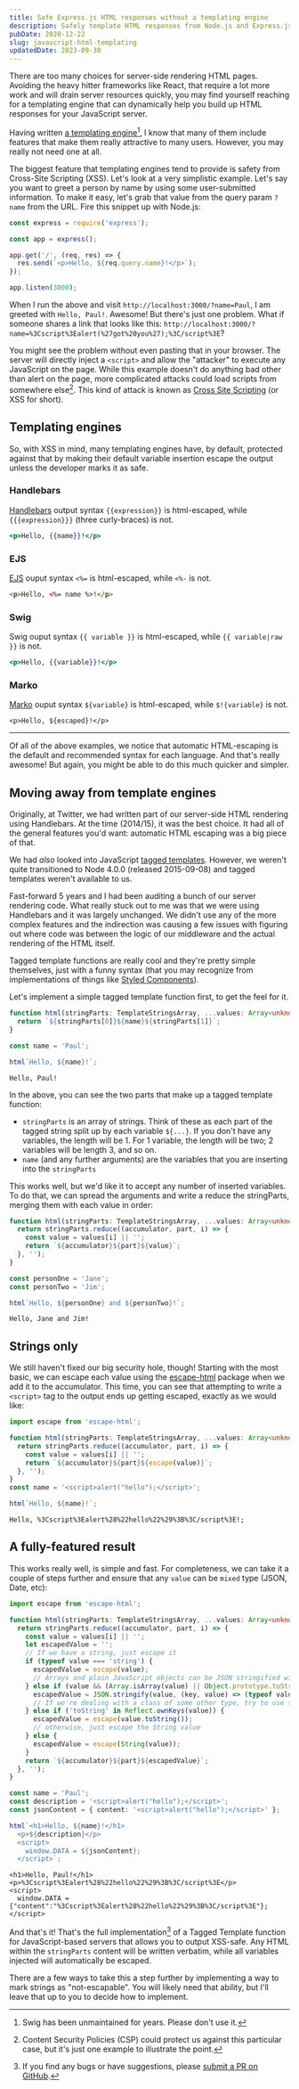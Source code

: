 ```yaml
---
title: Safe Express.js HTML responses without a templating engine
description: Safely template HTML responses from Node.js and Express.js servers using JavaScript's built-in templating functions, not giant libraries.
pubDate: 2020-12-22
slug: javascript-html-templating
updatedDate: 2023-09-30
---
```



There are too many choices for server-side rendering HTML pages. Avoiding the heavy hitter frameworks like React, that require a lot more work and will drain server resources quickly, you may find yourself reaching for a templating engine that can dynamically help you build up HTML responses for your JavaScript server.

Having written [a templating engine](https://github.com/paularmstrong/swig)[^swig], I know that many of them include features that make them really attractive to many users. However, you may really not need one at all.

[^swig]: Swig has been unmaintained for years. Please don't use it.

The biggest feature that templating engines tend to provide is safety from Cross-Site Scripting (XSS). Let's look at a very simplistic example. Let's say you want to greet a person by name by using some user-submitted information. To make it easy, let's grab that value from the query param `?name` from the URL. Fire this snippet up with Node.js:

```ts title="app/server.ts"
const express = require('express');

const app = express();

app.get('/', (req, res) => {
  res.send(`<p>Hello, ${req.query.name}!</p>`);
});

app.listen(3000);
```

When I run the above and visit `http://localhost:3000/?name=Paul`, I am greeted with `Hello, Paul!`. Awesome! But there's just one problem. What if someone shares a link that looks like this: `http://localhost:3000/?name=%3Cscript%3Ealert(%27got%20you%27);%3C/script%3E`?

You might see the problem without even pasting that in your browser. The server will directly inject a `<script>` and allow the "attacker" to execute any JavaScript on the page. While this example doesn't do anything bad other than alert on the page, more complicated attacks could load scripts from somewhere else[^csp]. This kind of attack is known as [Cross Site Scripting](https://owasp.org/www-community/attacks/xss/) (or XSS for short).

[^csp]:
    Content Security Policies (CSP) could protect us against this particular case, but it's just
    one example to illustrate the point.

## Templating engines

So, with XSS in mind, many templating engines have, by default, protected against that by making their default variable insertion escape the output unless the developer marks it as safe.

### Handlebars

[Handlebars](https://handlebarsjs.com/guide/#html-escaping) output syntax `{{expression}}` is html-escaped, while `{{{expression}}}` (three curly-braces) is not.

```handlebars title="template.hbs"
<p>Hello, {{name}}!</p>
```

### EJS

[EJS](https://ejs.co/#features) ouput syntax `<%=` is html-escaped, while `<%-` is not.

```html title="template.ejs"
<p>Hello, <%= name %>!</p>
```

### Swig

Swig ouput syntax `{{ variable }}` is html-escaped, while `{{ variable|raw }}` is not.

```handlebars title="template.swig"
<p>Hello, {{variable}}!</p>
```

### Marko

[Marko](https://markojs.com/docs/syntax/) ouput syntax `${variable}` is html-escaped, while `$!{variable}` is not.

```marko title="template.marko"
<p>Hello, ${escaped}!</p>
```

---

Of all of the above examples, we notice that automatic HTML-escaping is the default and recommended syntax for each language. And that's really awesome! But again, you might be able to do this much quicker and simpler.

## Moving away from template engines

Originally, at Twitter, we had written part of our server-side HTML rendering using Handlebars. At the time (2014/15), it was the best choice. It had all of the general features you'd want: automatic HTML escaping was a big piece of that.

We had _also_ looked into JavaScript [tagged templates](https://developer.mozilla.org/en-US/docs/Web/JavaScript/Reference/Template_literals#Tagged_templates). However, we weren't quite transitioned to Node 4.0.0 (released 2015-09-08) and tagged templates weren't available to us.

Fast-forward 5 years and I had been auditing a bunch of our server rendering code. What really stuck out to me was that we were using Handlebars and it was largely unchanged. We didn't use any of the more complex features and the indirection was causing a few issues with figuring out where code was between the logic of our middleware and the actual rendering of the HTML itself.

Tagged template functions are really cool and they're pretty simple themselves, just with a funny syntax (that you may recognize from implementations of things like [Styled Components](https://styled-components.com/)).

Let's implement a simple tagged template function first, to get the feel for it.

```ts title="html.ts"
function html(stringParts: TemplateStringsArray, ...values: Array<unknown>) {
  return `${stringParts[0]}${name}${stringParts[1]}`;
}

const name = 'Paul';

html`Hello, ${name}!`;
```

```
Hello, Paul!
```

In the above, you can see the two parts that make up a tagged template function:

- `stringParts` is an array of strings. Think of these as each part of the tagged string split up by each variable `${...}`. If you don't have any variables, the length will be 1. For 1 variable, the length will be two; 2 variables will be length 3, and so on.
- `name` (and any further arguments) are the variables that you are inserting into the `stringParts`

This works well, but we'd like it to accept any number of inserted variables. To do that, we can spread the arguments and write a reduce the stringParts, merging them with each value in order:

```ts title="html.ts"
function html(stringParts: TemplateStringsArray, ...values: Array<unknown>) {
  return stringParts.reduce((accumulator, part, i) => {
    const value = values[i] || '';
    return `${accumulator}${part}${value}`;
  }, '');
}

const personOne = 'Jane';
const personTwo = 'Jim';

html`Hello, ${personOne} and ${personTwo}!`;
```

```
Hello, Jane and Jim!
```

## Strings only

We still haven't fixed our big security hole, though! Starting with the most basic, we can escape each value using the [escape-html](https://github.com/component/escape-html) package when we add it to the accumulator. This time, you can see that attempting to write a `<script>` tag to the output ends up getting escaped, exactly as we would like:

```ts title="html.ts"
import escape from 'escape-html';

function html(stringParts: TemplateStringsArray, ...values: Array<unknown>) {
  return stringParts.reduce((accumulator, part, i) => {
    const value = values[i] || '';
    return `${accumulator}${part}${escape(value)}`;
  }, '');
}
const name = '<script>alert("hello");</script>';

html`Hello, ${name}!`;
```

```
Hello, %3Cscript%3Ealert%28%22hello%22%29%3B%3C/script%3E!;
```

## A fully-featured result

This works really well, is simple and fast. For completeness, we can take it a couple of steps further and ensure that any `value` can be `mixed` type (JSON, Date, etc):

```ts title="html.ts"
import escape from 'escape-html';

function html(stringParts: TemplateStringsArray, ...values: Array<unknown>) {
  return stringParts.reduce((accumulator, part, i) => {
    const value = values[i] || '';
    let escapedValue = '';
    // If we have a string, just escape it
    if (typeof value === 'string') {
      escapedValue = escape(value);
      // Arrays and plain JavaScript objects can be JSON stringified with a custom function to ensure each individual value gets escaped
    } else if (value && (Array.isArray(value) || Object.prototype.toString.call(value) === '[object Object]')) {
      escapedValue = JSON.stringify(value, (key, value) => (typeof value === 'string' ? escape(value) : value));
      // If we're dealing with a class of some other type, try to use the `toString` method
    } else if ('toString' in Reflect.ownKeys(value)) {
      escapedValue = escape(value.toString());
      // otherwise, just escape the String value
    } else {
      escapedValue = escape(String(value));
    }
    return `${accumulator}${part}${escapedValue}`;
  }, '');
}

const name = 'Paul';
const description = '<script>alert("hello");</script>';
const jsonContent = { content: '<script>alert("hello");</script>' };

html`<h1>Hello, ${name}!</h1>
  <p>${description}</p>
  <script>
    window.DATA = ${jsonContent};
  </script>`;
```

```
<h1>Hello, Paul!</h1>
<p>%3Cscript%3Ealert%28%22hello%22%29%3B%3C/script%3E</p>
<script>
  window.DATA = {"content":"%3Cscript%3Ealert%28%22hello%22%29%3B%3C/script%3E"};
</script>
```

And that's it! That's the full implementation[^bugs] of a Tagged Template function for JavaScript-based servers that allows you to output XSS-safe. Any HTML within the `stringParts` content will be written verbatim, while all variables injected will automatically be escaped.

[^bugs]: If you find any bugs or have suggestions, please [submit a PR on GitHub](https://github.com/paularmstrong/paularmstrong.dev/edit/main/src/content/blog/2020-12-22-javascript-html-templating.mdx).

<Aside type="tip">

There are a few ways to take this a step further by implementing a way to mark strings as "not-escapable". You will likely need that ability, but I'll leave that up to you to decide how to implement.

</Aside>
